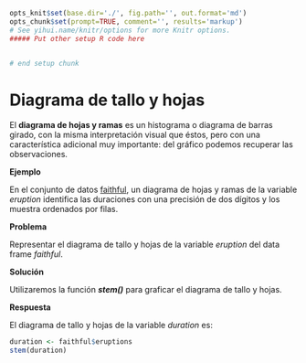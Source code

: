 ```r
opts_knit$set(base.dir='./', fig.path='', out.format='md')
opts_chunk$set(prompt=TRUE, comment='', results='markup')
# See yihui.name/knitr/options for more Knitr options.
##### Put other setup R code here


# end setup chunk
```
# Diagrama de tallo y hojas

El __diagrama de hojas y ramas__ es un histograma o diagrama de barras girado, con la misma interpretación visual que éstos, pero con una característica adicional muy importante: del gráfico podemos recuperar las observaciones.

__Ejemplo__

En el conjunto de datos [faithful](README.md), un diagrama de hojas y ramas de la variable _eruption_ identifica las duraciones con una precisión de dos dígitos y los muestra ordenados por filas.

__Problema__

Representar el diagrama de tallo y hojas de la variable _eruption_ del data frame _faithful_.

__Solución__

Utilizaremos la función ___stem()___ para graficar el diagrama de tallo y hojas.

__Respuesta__

El diagrama de tallo y hojas de la variable _duration_ es:

```r
duration <- faithful$eruptions
stem(duration)

```

